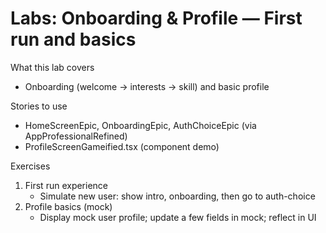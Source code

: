# Labs: Onboarding & Profile — First run and basics


<Meta title="Labs/Onboarding & Profile" />

What this lab covers
- Onboarding (welcome → interests → skill) and basic profile

Stories to use
- HomeScreenEpic, OnboardingEpic, AuthChoiceEpic (via AppProfessionalRefined)
- ProfileScreenGameified.tsx (component demo)

Exercises
1) First run experience
   - Simulate new user: show intro, onboarding, then go to auth-choice
2) Profile basics (mock)
   - Display mock user profile; update a few fields in mock; reflect in UI

